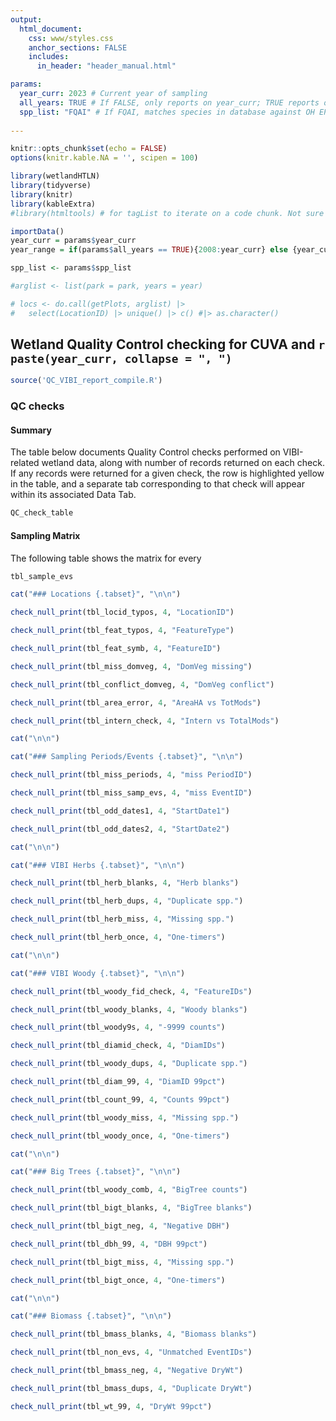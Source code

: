 ```yaml
---
output:
  html_document:
    css: www/styles.css
    anchor_sections: FALSE
    includes:
      in_header: "header_manual.html"

params:
  year_curr: 2023 # Current year of sampling
  all_years: TRUE # If FALSE, only reports on year_curr; TRUE reports on all years
  spp_list: "FQAI" # If FQAI, matches species in database against OH EPA spp. list. If DB, matches against tlu_WetlndSpeciesList 
  
---
```


```r
knitr::opts_chunk$set(echo = FALSE)
options(knitr.kable.NA = '', scipen = 100)
```

```r
library(wetlandHTLN)
library(tidyverse)
library(knitr)
library(kableExtra)
#library(htmltools) # for tagList to iterate on a code chunk. Not sure I'm going to need this yet.

importData()
year_curr = params$year_curr
year_range = if(params$all_years == TRUE){2008:year_curr} else {year_curr}

spp_list <- params$spp_list

#arglist <- list(park = park, years = year)

# locs <- do.call(getPlots, arglist) |>
#   select(LocationID) |> unique() |> c() #|> as.character()
```


Wetland Quality Control checking for CUVA and `r paste(year_curr, collapse = ", ")` {.tabset .tabset-pills}
---

```r
source('QC_VIBI_report_compile.R')
```

### QC checks {.tabset}
#### Summary {.tabset}
The table below documents Quality Control checks performed on VIBI-related wetland data, along with number of records returned on each check. If any records were returned for a given check, the row is highlighted yellow in the table, and a separate tab corresponding to that check will appear within its associated Data Tab. 
```r
QC_check_table
```

#### Sampling Matrix
The following table shows the matrix for every  
```r
tbl_sample_evs
```


```r
cat("### Locations {.tabset}", "\n\n")

check_null_print(tbl_locid_typos, 4, "LocationID")

check_null_print(tbl_feat_typos, 4, "FeatureType")

check_null_print(tbl_feat_symb, 4, "FeatureID")

check_null_print(tbl_miss_domveg, 4, "DomVeg missing")

check_null_print(tbl_conflict_domveg, 4, "DomVeg conflict")

check_null_print(tbl_area_error, 4, "AreaHA vs TotMods")

check_null_print(tbl_intern_check, 4, "Intern vs TotalMods")

cat("\n\n")

```


```r
cat("### Sampling Periods/Events {.tabset}", "\n\n")

check_null_print(tbl_miss_periods, 4, "miss PeriodID")

check_null_print(tbl_miss_samp_evs, 4, "miss EventID")

check_null_print(tbl_odd_dates1, 4, "StartDate1")

check_null_print(tbl_odd_dates2, 4, "StartDate2")

cat("\n\n")

```


```r
cat("### VIBI Herbs {.tabset}", "\n\n")

check_null_print(tbl_herb_blanks, 4, "Herb blanks")

check_null_print(tbl_herb_dups, 4, "Duplicate spp.")

check_null_print(tbl_herb_miss, 4, "Missing spp.")

check_null_print(tbl_herb_once, 4, "One-timers")

cat("\n\n")

```


```r
cat("### VIBI Woody {.tabset}", "\n\n")

check_null_print(tbl_woody_fid_check, 4, "FeatureIDs")

check_null_print(tbl_woody_blanks, 4, "Woody blanks")

check_null_print(tbl_woody9s, 4, "-9999 counts")

check_null_print(tbl_diamid_check, 4, "DiamIDs")

check_null_print(tbl_woody_dups, 4, "Duplicate spp.")

check_null_print(tbl_diam_99, 4, "DiamID 99pct")

check_null_print(tbl_count_99, 4, "Counts 99pct")

check_null_print(tbl_woody_miss, 4, "Missing spp.")

check_null_print(tbl_woody_once, 4, "One-timers")

cat("\n\n")

```

```r
cat("### Big Trees {.tabset}", "\n\n")

check_null_print(tbl_woody_comb, 4, "BigTree counts")

check_null_print(tbl_bigt_blanks, 4, "BigTree blanks")

check_null_print(tbl_bigt_neg, 4, "Negative DBH")

check_null_print(tbl_dbh_99, 4, "DBH 99pct")

check_null_print(tbl_bigt_miss, 4, "Missing spp.")

check_null_print(tbl_bigt_once, 4, "One-timers")

cat("\n\n")

```

```r
cat("### Biomass {.tabset}", "\n\n")

check_null_print(tbl_bmass_blanks, 4, "Biomass blanks")

check_null_print(tbl_non_evs, 4, "Unmatched EventIDs")

check_null_print(tbl_bmass_neg, 4, "Negative DryWt")

check_null_print(tbl_bmass_dups, 4, "Duplicate DryWt")

check_null_print(tbl_wt_99, 4, "DryWt 99pct")

```


